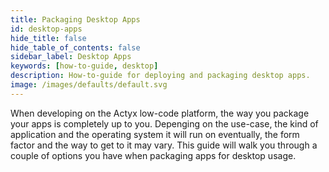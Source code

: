 ```yaml
---
title: Packaging Desktop Apps
id: desktop-apps
hide_title: false
hide_table_of_contents: false
sidebar_label: Desktop Apps
keywords: [how-to-guide, desktop]
description: How-to-guide for deploying and packaging desktop apps.
image: /images/defaults/default.svg
---
```


When developing on the Actyx low-code platform, the way you package your apps is completely up to you.
Depenging on the use-case, the kind of application and the operating system it will run on eventually, the form factor and the way to get to it may vary.
This guide will walk you through a couple of options you have when packaging apps for desktop usage.
